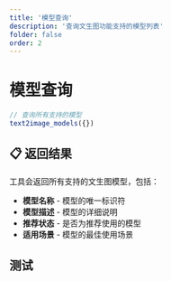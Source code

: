 ```yaml
---
title: '模型查询'
description: '查询文生图功能支持的模型列表'
folder: false
order: 2
---
```


# 模型查询

```typescript
// 查询所有支持的模型
text2image_models({})
```

## 📋 返回结果

工具会返回所有支持的文生图模型，包括：

- **模型名称** - 模型的唯一标识符
- **模型描述** - 模型的详细说明
- **推荐状态** - 是否为推荐使用的模型
- **适用场景** - 模型的最佳使用场景

## 测试


<Text2ImageModels client:idle />